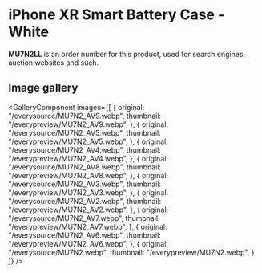 
# iPhone XR Smart Battery Case - White

<Callout type='info' emoji='👉🏻'>**MU7N2LL** is an order number for this product, used for search engines, auction websites and such.</Callout>

## Image gallery

<GalleryComponent
    images={[
      {
        original: "/everysource/MU7N2_AV9.webp",
        thumbnail: "/everypreview/MU7N2_AV9.webp",
      },
      {
        original: "/everysource/MU7N2_AV5.webp",
        thumbnail: "/everypreview/MU7N2_AV5.webp",
      },
      {
        original: "/everysource/MU7N2_AV4.webp",
        thumbnail: "/everypreview/MU7N2_AV4.webp",
      },
      {
        original: "/everysource/MU7N2_AV8.webp",
        thumbnail: "/everypreview/MU7N2_AV8.webp",
      },
      {
        original: "/everysource/MU7N2_AV3.webp",
        thumbnail: "/everypreview/MU7N2_AV3.webp",
      },
      {
        original: "/everysource/MU7N2_AV2.webp",
        thumbnail: "/everypreview/MU7N2_AV2.webp",
      },
      {
        original: "/everysource/MU7N2_AV7.webp",
        thumbnail: "/everypreview/MU7N2_AV7.webp",
      },
      {
        original: "/everysource/MU7N2_AV6.webp",
        thumbnail: "/everypreview/MU7N2_AV6.webp",
      },
      {
        original: "/everysource/MU7N2.webp",
        thumbnail: "/everypreview/MU7N2.webp",
      }
    ]}
  />
